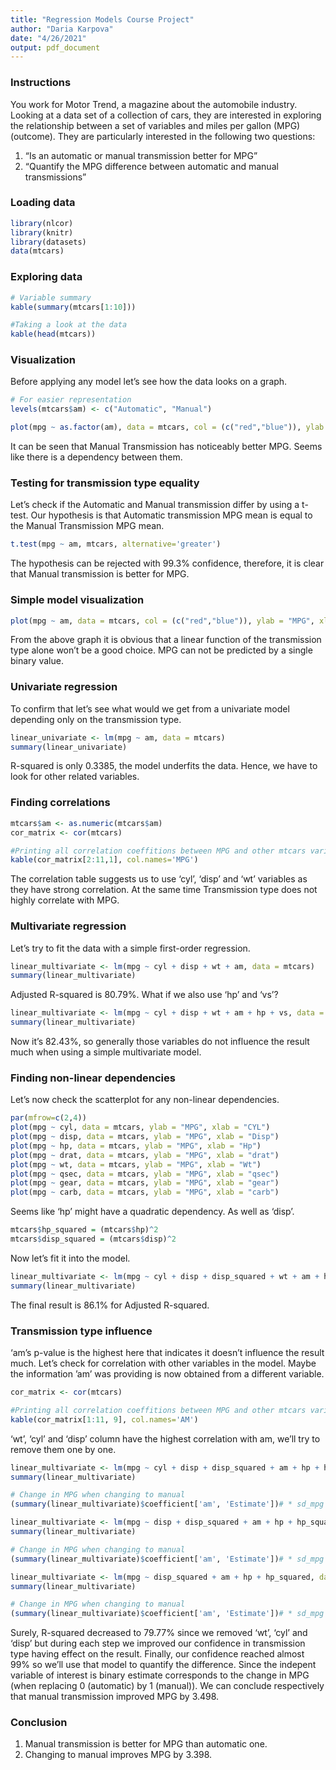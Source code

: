 ```yaml
---
title: "Regression Models Course Project"
author: "Daria Karpova"
date: "4/26/2021"
output: pdf_document
---
```


### Instructions
You work for Motor Trend, a magazine about the automobile industry. Looking at a data set of a collection of cars, they are interested in exploring the relationship between a set of variables and miles per gallon (MPG) (outcome). They are particularly interested in the following two questions:

1. “Is an automatic or manual transmission better for MPG”
2. "Quantify the MPG difference between automatic and manual transmissions"  

### Loading data
```r
library(nlcor)
library(knitr)
library(datasets)
data(mtcars)
```

### Exploring data
```r
# Variable summary
kable(summary(mtcars[1:10]))

#Taking a look at the data
kable(head(mtcars))
```

### Visualization
Before applying any model let's see how the data looks on a graph.

```r
# For easier representation
levels(mtcars$am) <- c("Automatic", "Manual")

plot(mpg ~ as.factor(am), data = mtcars, col = (c("red","blue")), ylab = "MPG", xlab = "Transmission Type")
```

It can be seen that Manual Transmission has noticeably better MPG. Seems like there is a dependency between them.

### Testing for transmission type equality

Let's check if the Automatic and Manual transmission differ by using a t-test. Our hypothesis is that Automatic transmission MPG mean is equal to the Manual Transmission MPG mean.

```r
t.test(mpg ~ am, mtcars, alternative='greater')
```
The hypothesis can be rejected with 99.3% confidence, therefore, it is clear that Manual transmission is better for MPG.

### Simple model visualization

```r
plot(mpg ~ am, data = mtcars, col = (c("red","blue")), ylab = "MPG", xlab = "Transmission Type")
```

From the above graph it is obvious that a linear function of the transmission type alone won't be a good choice. MPG can not be predicted by a single binary value. 

### Univariate regression

To confirm that let's see what would we get from a univariate model depending only on the transmission type.

```r
linear_univariate <- lm(mpg ~ am, data = mtcars)
summary(linear_univariate)
```

R-squared is only 0.3385, the model underfits the data. Hence, we have to look for other related variables.

### Finding correlations

```r
mtcars$am <- as.numeric(mtcars$am)
cor_matrix <- cor(mtcars)

#Printing all correlation coeffitions between MPG and other mtcars variables
kable(cor_matrix[2:11,1], col.names='MPG')
```

The correlation table suggests us to use 'cyl', 'disp' and 'wt' variables as they have strong correlation. At the same time Transmission type does not highly correlate with MPG.

### Multivariate regression
Let's try to fit the data with a simple first-order regression.

```r
linear_multivariate <- lm(mpg ~ cyl + disp + wt + am, data = mtcars)
summary(linear_multivariate)
```

Adjusted R-squared is 80.79%. What if we also use 'hp' and 'vs'?

```r
linear_multivariate <- lm(mpg ~ cyl + disp + wt + am + hp + vs, data = mtcars)
summary(linear_multivariate)
```

Now it's 82.43%, so generally those variables do not influence the result much when using a simple multivariate model.

### Finding non-linear dependencies

Let's now check the scatterplot for any non-linear dependencies.

```r
par(mfrow=c(2,4))
plot(mpg ~ cyl, data = mtcars, ylab = "MPG", xlab = "CYL")
plot(mpg ~ disp, data = mtcars, ylab = "MPG", xlab = "Disp")
plot(mpg ~ hp, data = mtcars, ylab = "MPG", xlab = "Hp")
plot(mpg ~ drat, data = mtcars, ylab = "MPG", xlab = "drat")
plot(mpg ~ wt, data = mtcars, ylab = "MPG", xlab = "Wt")
plot(mpg ~ qsec, data = mtcars, ylab = "MPG", xlab = "qsec")
plot(mpg ~ gear, data = mtcars, ylab = "MPG", xlab = "gear")
plot(mpg ~ carb, data = mtcars, ylab = "MPG", xlab = "carb")
```

Seems like 'hp' might have a quadratic dependency. As well as 'disp'.

```r

mtcars$hp_squared = (mtcars$hp)^2
mtcars$disp_squared = (mtcars$disp)^2
```

Now let's fit it into the model.

```r
linear_multivariate <- lm(mpg ~ cyl + disp + disp_squared + wt + am + hp + hp_squared, data = mtcars)
summary(linear_multivariate)
```

The final result is 86.1% for Adjusted R-squared. 

### Transmission type influence

'am's p-value is the highest here that indicates it doesn't influence the result much. Let's check for correlation with other variables in the model. Maybe the information 'am' was providing is now obtained from a different variable.

```r
cor_matrix <- cor(mtcars)

#Printing all correlation coeffitions between MPG and other mtcars variables
kable(cor_matrix[1:11, 9], col.names='AM')
```

'wt', 'cyl' and 'disp' column have the highest correlation with am, we'll try to remove them one by one.

```r
linear_multivariate <- lm(mpg ~ cyl + disp + disp_squared + am + hp + hp_squared, data = mtcars)
summary(linear_multivariate)

# Change in MPG when changing to manual
(summary(linear_multivariate)$coefficient['am', 'Estimate'])# * sd_mpg + mean_mpg
```

```r
linear_multivariate <- lm(mpg ~ disp + disp_squared + am + hp + hp_squared, data = mtcars)
summary(linear_multivariate)

# Change in MPG when changing to manual
(summary(linear_multivariate)$coefficient['am', 'Estimate'])# * sd_mpg + mean_mpg
```

```r
linear_multivariate <- lm(mpg ~ disp_squared + am + hp + hp_squared, data = mtcars)
summary(linear_multivariate)

# Change in MPG when changing to manual
(summary(linear_multivariate)$coefficient['am', 'Estimate'])# * sd_mpg + mean_mpg
```

Surely, R-squared decreased to 79.77% since we removed 'wt', 'cyl' and 'disp' but during each step we improved our confidence in transmission type having effect on the result. Finally, our confidence reached almost 99% so we'll use that model to quantify the difference. Since the indepent variable of interest is binary estimate corresponds to the change in MPG (when replacing 0 (automatic) by 1 (manual)). We can conclude respectively that manual transmission improved MPG by 3.498.

### Conclusion
1) Manual transmission is better for MPG than automatic one.
2) Changing to manual improves MPG by 3.398.